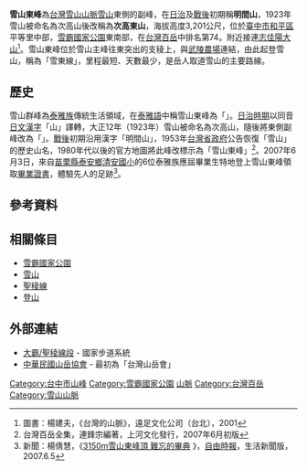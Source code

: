 {{Infobox Mountain
| 名稱 =雪山東峰
| other_name = {{lang|ja|明間山}}、{{lang|ja|次高東山}}
| native_name = {{lang-tay|Minma}}
| 照片 =HsuehMountainEastenPeak.jpg
| 照片說明 =雪山東峰
| 海拔 = {{convert|3201|m|ft|0}}
| listing = [[台灣百岳|台灣百岳]]
| 位置 = {{TWN}}[[台中市|台中市]][[和平區_(臺中市)|和平區]]
| 山脈 =[[雪山山脈|雪山山脈]]
| prominence ={{convert|42|m|ft|0}}
| 座標 ={{coord|24|23|19.32|N|121|16|19.2|E|type:mountain_region:TW|display=inline,title}}
| 地形圖 = 
| 類別 =
| 年齡 = 
| 最近噴發 =
| 首次登頂 =
| 最容易的攀登路線 =
| pushpin_map = Taiwan
| pushpin_map_caption = 雪山東峰的位置
}}

'''雪山東峰'''為[[台灣|台灣]][[雪山山脈|雪山山脈]][[雪山_(台灣)|雪山]]東側的副峰，在[[台灣日治|日治]]及[[台灣戰後時期|戰後]]初期稱'''明間山'''，1923年雪山被命名為次高山後改稱為'''次高東山'''，海拔高度3,201公尺，位於[[臺中市|臺中市]][[和平區_(台灣)|和平區]]平等里中部，[[雪霸國家公園|雪霸國家公園]]東南部，在[[台灣百岳|台灣百岳]]中排名第74。附近接連[[志佳陽大山|志佳陽大山]]<ref>圖書：楊建夫，《台灣的山脈》，遠足文化公司（台北），2001</ref>。雪山東峰位於雪山主峰往東突出的支稜上，與[[武陵農場|武陵農場]]連結，由此起登雪山，稱為「雪東線」，里程最短、天數最少，是岳人取道雪山的主要路線。

==歷史==
雪山群峰為[[泰雅族|泰雅族]]傳統生活領域，在[[泰雅語|泰雅語]]中稱雪山東峰為「{{lang|tay|Minma}}」。[[台灣日治時期|日治時期]]以同音[[日文漢字|日文漢字]]「{{jpn|j=明間|rm=Minma|link=no}}山」譯轉，大正12年（1923年）雪山被命名為次高山，隨後將東側副峰改為「{{lang|ja|次高東山}}」。[[台灣戰後時期|戰後]]初期沿用漢字「明間山」，1953年[[台灣省政府|台灣省政府]]公告恢復「雪山」的歷史山名，1980年代以後的官方地圖將此峰改標示為「雪山東峰」<ref>台灣百岳全集，連鋒宗編著，上河文化發行，2007年6月初版</ref>。2007年6月3日，來自[[苗栗縣|苗栗縣]][[泰安鄉|泰安鄉]][[清安國小|清安國小]]的6位泰雅族應屆畢業生特地登上雪山東峰領取[[畢業證書|畢業證書]]，體驗先人的足跡<ref>新聞：楊倩慧，《[http://www.libertytimes.com.tw/2007/new/jun/5/today-life4.htm 3150m雪山東峰頂 難忘的畢典] {{webarchive|url=https://web.archive.org/web/20070607143440/http://www.libertytimes.com.tw/2007/new/jun/5/today-life4.htm |date=2007-06-07 }}》，[[自由時報|自由時報]]，生活新聞版，2007.6.5</ref>。

==參考資料==
<div class="references-small">
<references />
</div>

==相關條目==
* [[雪霸國家公園|雪霸國家公園]]
* [[雪山_(台灣)|雪山]]
* [[聖稜線|聖稜線]]
* [[登山|登山]]

==外部連結==
* [http://trail.forest.gov.tw/NationalTrailSystem/TR_G_01.htm 大霸/聖稜線段] - 國家步道系統
* [https://web.archive.org/web/20070414235108/http://www.mountaineering.org.tw/index.asp 中華民國山岳協會] - 最初為「台灣山岳會」

{{Taiwan Top 100 Peaks}}

[[Category:台中市山峰|Category:台中市山峰]]
[[Category:雪霸國家公園|Category:雪霸國家公園]]
[[Category:和平區地理_(臺灣)|山脈]]
[[Category:台灣百岳|Category:台灣百岳]]
[[Category:雪山山脈|Category:雪山山脈]]